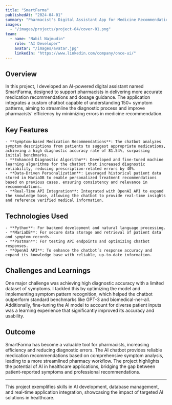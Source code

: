```yaml
---
title: "SmartFarma"
publishedAt: "2024-04-01"
summary: "Pharmacist's Digital Assistant App for Medicine Recommendations and Dosages."
images:
  - "/images/projects/project-04/cover-01.png"
team:
  - name: "Nabil Najmudin"
    role: "AI Developer"
    avatar: "/images/avatar.jpg"
    linkedIn: "https://www.linkedin.com/company/once-ui/"
---
```


## Overview

In this project, I developed an AI-powered digital assistant named SmartFarma, designed to support pharmacists in delivering more accurate medication recommendations and dosage guidance. The application integrates a custom chatbot capable of understanding 150+ symptom patterns, aiming to streamline the diagnostic process and improve pharmacists’ efficiency by minimizing errors in medicine recommendation.

## Key Features

    - **Symptom-based Medication Recommendations**: The chatbot analyzes symptom descriptions from patients to suggest appropriate medications, achieving a high diagnostic accuracy rate of 81.54%, surpassing initial benchmarks.
    - **Enhanced Diagnostic Algorithm**: Developed and fine-tuned machine learning algorithms for the chatbot that increased diagnostic reliability, reducing prescription-related errors by 40%.
    - **Data-Driven Personalization**: Leveraged historical patient data stored in MariaDB to enable personalized treatment recommendations based on previous cases, ensuring consistency and relevance in recommendations.
    - **Real-Time API Integration**: Integrated with OpenAI API to expand the knowledge base, allowing the chatbot to provide real-time insights and reference verified medical information.

## Technologies Used

    - **Python**: For backend development and natural language processing.
    - **MariaDB**: For secure data storage and retrieval of patient data and symptom records.
    - **Postman**: For testing API endpoints and optimizing chatbot responses.
    - **OpenAI API**: To enhance the chatbot’s response accuracy and expand its knowledge base with reliable, up-to-date information.

## Challenges and Learnings

One major challenge was achieving high diagnostic accuracy with a limited dataset of symptoms. I tackled this by optimizing the model and implementing symptom pattern recognition, which helped the chatbot outperform standard benchmarks like GPT-3 and biomedical-ner-all. Additionally, fine-tuning the AI model to account for diverse patient inputs was a learning experience that significantly improved its accuracy and usability.

## Outcome

SmartFarma has become a valuable tool for pharmacists, increasing efficiency and reducing diagnostic errors. The AI chatbot provides reliable medication recommendations based on comprehensive symptom analysis, leading to a more streamlined pharmacy workflow. The project highlights the potential of AI in healthcare applications, bridging the gap between patient-reported symptoms and professional recommendations.

---

This project exemplifies skills in AI development, database management, and real-time application integration, showcasing the impact of targeted AI solutions in healthcare.
